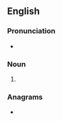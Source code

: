 {{also|Glades|glädes}}
==English==

===Pronunciation===
* {{IPA|/ɡleɪdz/|lang=en}}

===Noun===
{{head|en|noun plural form}}

# {{plural of|glade|lang=en}}

===Anagrams===
* {{anagrams|en|gleads}}